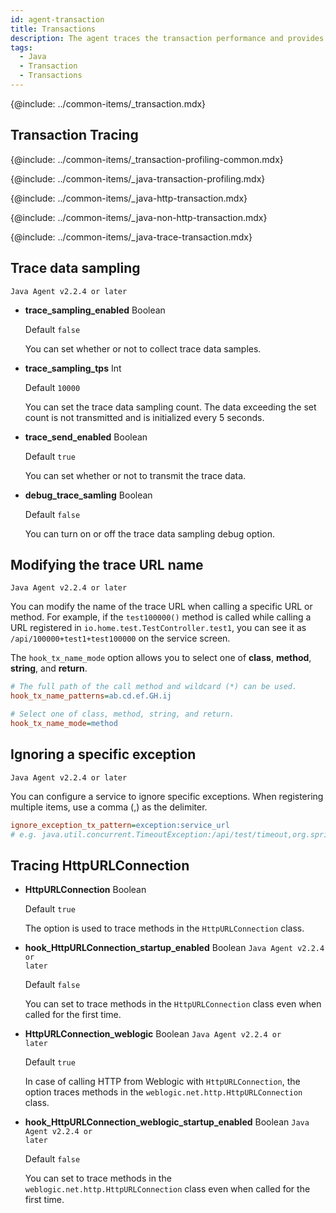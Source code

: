 ```yaml
---
id: agent-transaction
title: Transactions
description: The agent traces the transaction performance and provides the following configurable options.
tags:
  - Java
  - Transaction
  - Transactions
---
```


{@include: ../common-items/_transaction.mdx}

## Transaction Tracing

{@include: ../common-items/_transaction-profiling-common.mdx} 

{@include: ../common-items/_java-transaction-profiling.mdx}

{@include: ../common-items/_java-http-transaction.mdx} 

{@include: ../common-items/_java-non-http-transaction.mdx}

{@include: ../common-items/_java-trace-transaction.mdx}

## Trace data sampling

<code class="my">Java Agent v2.2.4 or later</code>

-   **trace_sampling_enabled** <span class='api'>Boolean</span>

    Default `false`

    You can set whether or not to collect trace data samples.

-   **trace_sampling_tps** <span class='type'>Int</span>

    Default `10000`

    You can set the trace data sampling count. The data exceeding the set count is not transmitted and is initialized every 5 seconds.

-   **trace_send_enabled** <span class='api'>Boolean</span>

    Default `true`

    You can set whether or not to transmit the trace data.

-   **debug_trace_samling** <span class='api'>Boolean</span>

    Default `false`

    You can turn on or off the trace data sampling debug option.

## Modifying the trace URL name

<code class="my">Java Agent v2.2.4 or later</code>

You can modify the name of the trace URL when calling a specific URL or method. For example, if the `test100000()` method is called while calling a URL registered in `io.home.test.TestController.test1`, you can see it as `/api/100000+test1+test100000` on the service screen.

The `hook_tx_name_mode` option allows you to select one of **class**, **method**, **string**, and **return**.

```ini title="whatap.conf"
# The full path of the call method and wildcard (*) can be used.
hook_tx_name_patterns=ab.cd.ef.GH.ij

# Select one of class, method, string, and return.
hook_tx_name_mode=method
```

## Ignoring a specific exception

<code class="my">Java Agent v2.2.4 or later</code>

You can configure a service to ignore specific exceptions. When registering multiple items, use a comma (,) as the delimiter.

```ini title="whatap.conf"
ignore_exception_tx_pattern=exception:service_url
# e.g. java.util.concurrent.TimeoutException:/api/test/timeout,org.springframework.web.util.NestedServletException:/api/posts/test/cexception
```

## Tracing HttpURLConnection

-   **HttpURLConnection** <span class='type'>Boolean</span>

    Default `true`

    The option is used to trace methods in the `HttpURLConnection` class.

-   **hook_HttpURLConnection_startup_enabled** <span class='type'>Boolean</span> <code class="my">Java Agent v2.2.4 or later</code>

    Default `false`

    You can set to trace methods in the `HttpURLConnection` class even when called for the first time.

-   **HttpURLConnection_weblogic** <span class='type'>Boolean</span> <code class="my">Java Agent v2.2.4 or later</code>

    Default `true`

    In case of calling HTTP from Weblogic with `HttpURLConnection`, the option traces methods in the `weblogic.net.http.HttpURLConnection` class.

-   **hook_HttpURLConnection_weblogic_startup_enabled** <span class='type'>Boolean</span> <code class="my">Java Agent v2.2.4 or later</code>

    Default `false`

    You can set to trace methods in the `weblogic.net.http.HttpURLConnection` class even when called for the first time.
